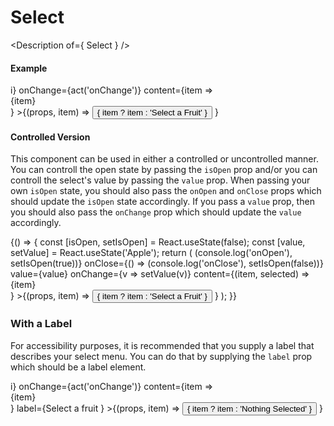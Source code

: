 


<Meta title="Components/Select" />

# Select

<Description of={ Select } />

#### Example

<Canvas>
  <Story name="Select">
    <ExampleSelect
      options={['Apple', 'Orange', 'Grape', 'Dog']}
      itemToString={i => i}
      onChange={act('onChange')}
      content={item => <div className="item">{item}</div>}
    >{(props, item) =>
      <button {...props}>{ item ? item : 'Select a Fruit' }</button>
    }</ExampleSelect>
  </Story>
</Canvas>

<ArgsTable of={Select} />

#### Controlled Version

This component can be used in either a controlled or uncontrolled manner.
You can controll the open state by passing the `isOpen` prop and/or you
can controll the select's value by passing the `value` prop.
When passing your own `isOpen` state, you should also pass the `onOpen` and
`onClose` props which should update the `isOpen` state accordingly. If you
pass a `value` prop, then you should also pass the `onChange` prop which
should update the `value` accordingly.

<Canvas>
  <Story name="Controlled">
    <Column>
    {() => {
      const [isOpen, setIsOpen] = React.useState(false);
      const [value, setValue] = React.useState('Apple');
      return (
        <ExampleSelect
          options={['Apple', 'Orange', 'Dog']}
          isOpen={isOpen}
          onOpen={() => (console.log('onOpen'), setIsOpen(true))}
          onClose={() => (console.log('onClose'), setIsOpen(false))}
          value={value}
          onChange={v => setValue(v)}
          content={(item, selected) => <div className="item">{item}</div>}
        >{(props, item) =>
          <button {...props} type="button">{ item ? item : 'Select a Fruit' }</button>
        }</ExampleSelect>
      );
      }}
    </Column>
  </Story>
</Canvas>

### With a Label

For accessibility purposes, it is recommended that you supply a label that describes your
select menu. You can do that by supplying the `label` prop which should be a label element.

<Canvas>
  <Story name="With a Label">
    <ExampleSelect
      options={['Apple', 'Orange', 'Grape', 'Dog']}
      itemToString={i => i}
      onChange={act('onChange')}
      content={item => <div className="item">{item}</div>}
      label={<label>Select a fruit </label>}
    >{(props, item) =>
      <button {...props}>{ item ? item : 'Nothing Selected' }</button>
    }</ExampleSelect>
  </Story>
</Canvas>
